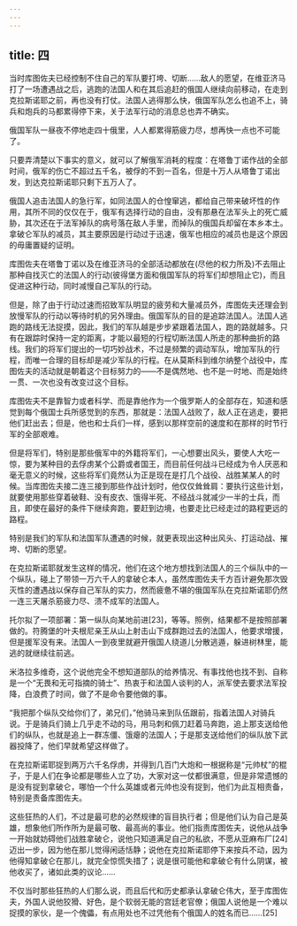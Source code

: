 ```yaml
---
---
---
```

title: 四
---




当时库图佐夫已经控制不住自己的军队要打垮、切断……敌人的愿望，在维亚济马打了一场遭遇战之后，逃跑的法国人和在其后追赶的俄国人继续向前移动，在走到克拉斯诺耶之前，再也没有打仗。法国人逃得那么快，俄国军队怎么也追不上，骑兵和炮兵的马都累得停下来，关于法军行动的消息总也弄不确实。

俄国军队一昼夜不停地走四十俄里，人人都累得筋疲力尽，想再快一点也不可能了。

只要弄清楚以下事实的意义，就可以了解俄军消耗的程度：在塔鲁丁诺作战的全部时间，俄军的伤亡不超过五千名，被俘的不到一百名，但是十万人从塔鲁丁诺出发，到达克拉斯诺耶只剩下五万人了。

俄国人追击法国人的急行军，如同法国人的仓惶窜逃，都给自己带来破坏性的作用，其所不同的仅仅在于，俄军有选择行动的自由，没有那悬在法军头上的死亡威胁，其次还在于法军掉队的病号落在敌人手里，而掉队的俄国兵却留在本乡本土。拿破仑军队的减员，其主要原因是行动过于迅速，俄军也相应的减员也是这个原因的毋庸置疑的证明。

库图佐夫在塔鲁丁诺以及在维亚济马的全部活动都放在(尽他的权力所及)不去阻止那种自找灭亡的法国人的行动(彼得堡方面和俄国军队的将军们却想阻止它)，而且促进这种行动，同时减慢自己军队的行动。

但是，除了由于行动过速而招致军队明显的疲劳和大量减员外，库图佐夫还理会到放慢军队的行动以等待时机的另外理由。俄国军队的目的是追踪法国人。法国人逃跑的路线无法捉摸，因此，我们的军队越是步步紧跟着法国人，跑的路就越多。只有在跟踪时保持一定的距离，才能以最短的行程切断法国人所走的那种曲折的路线。我们的将军们提出的一切巧妙战术，不过是频繁的调动军队，增加军队的行程，而唯一合理的目标却是减少军队的行程。在从莫斯科到维尔纳整个战役中，库图佐夫的活动就是朝着这个目标努力的——不是偶然地、也不是一时地、而是始终一贯、一次也没有改变过这个目标。

库图佐夫不是靠智力或者科学、而是靠他作为一个俄罗斯人的全部存在，知道和感觉到每个俄国士兵所感觉到的东西，那就是：法国人战败了，敌人正在逃走，要把他们赶出去；但是，他也和士兵们一样，感到以那样空前的速度和在那样的时节行军的全部艰难。

但是将军们，特别是那些俄军中的外籍将军们，一心想要出风头，要使人大吃一惊，要为某种目的去俘虏某个公爵或者国王，而目前任何战斗已经成为令人厌恶和毫无意义的时候，这些将军们竟然认为正是现在是打几个战役、战胜某某人的时候。当库图佐夫接二连三接到那些作战计划时，他仅仅耸耸肩：要执行这些计划，就要使用那些穿着破鞋、没有皮衣、饿得半死、不经战斗就减少一半的士兵，而且，即使在最好的条件下继续奔跑，要赶到边境，也要走比已经走过的路程更远的路程。

特别是我们的军队和法国军队遭遇的时候，就更表现出这种出风头、打运动战、摧垮、切断的愿望。

在克拉斯诺耶就发生这样的情况，他们在这个地方想找到法国人的三个纵队中的一个纵队，碰上了带领一万六千人的拿破仑本人，虽然库图佐夫千方百计避免那次毁灭性的遭遇战以保存自己军队的实力，然而疲惫不堪的俄国军队在克拉斯诺耶仍然一连三天屠杀筋疲力尽、溃不成军的法国人。

托尔拟了一项部署：第一纵队向某地前进[23]，等等。照例，结果都不是按照部署做的。符腾堡的叶夫根尼亲王从山上射击山下成群跑过去的法国人，他要求增援，但是援军没有来。法国人一到夜里就避开俄国人绕道儿分散逃遁，躲进树林里，能逃的就继续往前逃。

米洛拉多维奇，这个说他完全不想知道部队的给养情况、有事找他也找不到、自称是一个“无畏和无可指摘的骑士”、热衷于和法国人谈判的人，派军使去要求法军投降，白浪费了时间，做了不是命令要他做的事。

“我把那个纵队交给你们了，弟兄们，”他骑马来到队伍跟前，指着法国人对骑兵说。于是骑兵们骑上几乎走不动的马，用马刺和佩刀赶着马奔跑，追上那支送给他们的纵队，也就是追上一群冻僵、饿瘪的法国人；于是那支送给他们的纵队放下武器投降了，他们早就希望这样做了。

在克拉斯诺耶捉到两万六千名俘虏，并得到几百门大炮和一根据称是“元帅杖”的棍子，于是人们在争论都是哪些人立了功，大家对这一仗都很满意，但是非常遗憾的是没有捉到拿破仑，哪怕一个什么英雄或者元帅也没有捉到，他们为此互相责备，特别是责备库图佐夫。

这些狂热的人们，不过是最可悲的必然规律的盲目执行者；但是他们认为自己是英雄，想象他们所作所为是最可敬、最高尚的事业。他们指责库图佐夫，说他从战争一开始就妨碍他们战胜拿破仑，说他只知道满足自己的私欲，不愿从亚麻布厂[24]迈出一步，因为他在那儿觉得闲适恬静；说他在克拉斯诺耶停下来按兵不动，因为他得知拿破仑在那儿，就完全惊慌失措了；说是很可能他和拿破仑有什么阴谋，被他收买了，诸如此类的议论……

不仅当时那些狂热的人们那么说，而且后代和历史都承认拿破仑伟大，至于库图佐夫，外国人说他狡猾、好色，是个软弱无能的宫廷老官僚；俄国人说他是一个难以捉摸的家伙，是一个傀儡，有点用处也不过凭他有个俄国人的姓名而已……[25]
